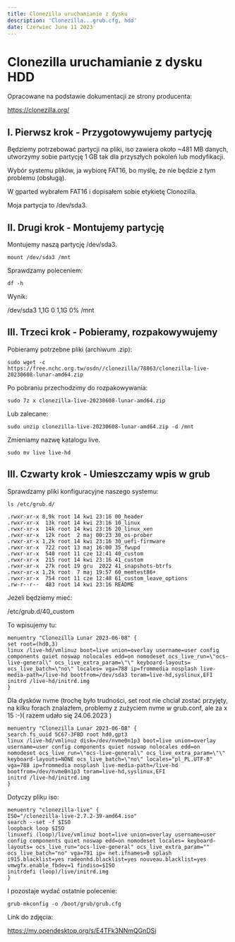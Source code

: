 ```yaml
---
title: Clonezilla uruchamianie z dysku
description: 'Clonezilla...grub.cfg, hdd'
date: Czerwiec June 11 2023
---
```


# Clonezilla uruchamianie z dysku HDD

Opracowane na podstawie dokumentacji ze strony producenta:

https://clonezilla.org/

## I. Pierwsz krok - Przygotowywujemy partycję

Będziemy potrzebować partycji na pliki, iso zawiera około ~481 MB danych, utworzymy sobie partycję 1 GB tak dla przyszłych pokoleń lub modyfikacji.

Wybór systemu plików, ja wybiorę FAT16, bo myślę, że nie będzie z tym problemu (obsługą).

W gparted wybrałem FAT16 i dopisałem sobie etykietę Clonozilla.

Moja partycja to /dev/sda3.

## II. Drugi krok - Montujemy partycję

Montujemy naszą partycję /dev/sda3.

```
mount /dev/sda3 /mnt
```

Sprawdzamy poleceniem:

```
df -h
```

Wynik:

/dev/sda3 1,1G 0 1,1G 0% /mnt

## III. Trzeci krok - Pobieramy, rozpakowywujemy

Pobieramy potrzebne pliki (archiwum .zip):

```
sudo wget -c https://free.nchc.org.tw/osdn//clonezilla/78863/clonezilla-live-20230608-lunar-amd64.zip
```

Po pobraniu przechodzimy do rozpakowywania:

```
sudo 7z x clonezilla-live-20230608-lunar-amd64.zip
```

Lub zalecane:

```
sudo unzip clonezilla-live-20230608-lunar-amd64.zip -d /mnt
```

Zmieniamy nazwę katalogu live.

```
sudo mv live live-hd
```

## III. Czwarty krok - Umieszczamy wpis w grub

Sprawdzamy pliki konfiguracyjne naszego systemu:

```
ls /etc/grub.d/
```

```
.rwxr-xr-x 8,9k root 14 kwi 23:16 00_header
.rwxr-xr-x  13k root 14 kwi 23:16 10_linux
.rwxr-xr-x  14k root 14 kwi 23:16 20_linux_xen
.rwxr-xr-x  12k root  2 maj 00:23 30_os-prober
.rwxr-xr-x 1,2k root 14 kwi 23:16 30_uefi-firmware
.rwxr-xr-x  722 root 13 maj 16:00 35_fwupd
.rwxr-xr-x  540 root 11 cze 12:41 40_custom
.rwxr-xr-x  215 root 14 kwi 23:16 41_custom
.rwxr-xr-x  27k root 19 gru  2022 41_snapshots-btrfs
.rwxr-xr-x 1,2k root  7 maj 19:57 60_memtest86+
.rwxr-xr-x  754 root 11 cze 12:48 61_custom_leave_options
.rw-r--r--  483 root 14 kwi 23:16 README
```

Jeżeli będziemy mieć:

/etc/grub.d/40_custom

To wpisujemy tu:

```
menuentry "Clonezilla Lunar 2023-06-08" {
set root=(hd0,3)
linux /live-hd/vmlinuz boot=live union=overlay username=user config components quiet noswap nolocales edd=on nomodeset ocs_live_run=\"ocs-live-general\" ocs_live_extra_param=\"\" keyboard-layouts= ocs_live_batch=\"no\" locales= vga=788 ip=frommedia nosplash live-media-path=/live-hd bootfrom=/dev/sda3 toram=live-hd,syslinux,EFI
initrd /live-hd/initrd.img
}
```

Dla dysków nvme (trochę było trudności, set root nie chciał zostać przyjęty, na kilku forach znalazłem, problemy z zużyciem nvme w grub.conf, ale za x 15 :-)( razem udało się 24.06.2023 )

```
menuentry "Clonezilla Lunar 2023-06-08" {
search.fs_uuid 5C67-3FBD root hd0,gpt3 
linux /live-hd/vmlinuz disk=/dev/nvme0n1p3 boot=live union=overlay username=user config components quiet noswap nolocales edd=on nomodeset ocs_live_run=\"ocs-live-general\" ocs_live_extra_param=\"\" keyboard-layouts=NONE ocs_live_batch=\"no\" locales="pl_PL.UTF-8" vga=788 ip=frommedia nosplash live-media-path=/live-hd bootfrom=/dev/nvme0n1p3 toram=live-hd,syslinux,EFI
initrd /live-hd/initrd.img
}
```

Dotyczy pliku iso:

```
menuentry "clonezilla-live" {
ISO="/clonezilla-live-2.7.2-39-amd64.iso"
search --set -f $ISO
loopback loop $ISO
linuxefi (loop)/live/vmlinuz boot=live union=overlay username=user config components quiet noswap edd=on nomodeset locales= keyboard-layouts= ocs_live_run="ocs-live-general" ocs_live_extra_param="" ocs_live_batch="no" vga=791 ip= net.ifnames=0 splash i915.blacklist=yes radeonhd.blacklist=yes nouveau.blacklist=yes vmwgfx.enable_fbdev=1 findiso=$ISO
initrdefi (loop)/live/initrd.img
}
```

I pozostaje wydać ostatnie polecenie:

```
grub-mkconfig -o /boot/grub/grub.cfg
```

Link do zdjęcia:

https://my.opendesktop.org/s/E4TFk3NNmQGnDSi
